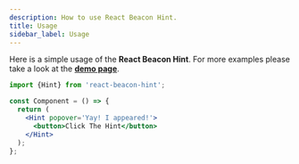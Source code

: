 ```yaml
---
description: How to use React Beacon Hint.
title: Usage
sidebar_label: Usage
---
```


Here is a simple usage of the **React Beacon Hint**. For more examples please take a look at the [**demo page**](https://react-beacon-hint.vercel.app/).


```jsx
import {Hint} from 'react-beacon-hint';

const Component = () => {
  return (
  	<Hint popover='Yay! I appeared!'>
      <button>Click The Hint</button>
    </Hint>
  );
};
```